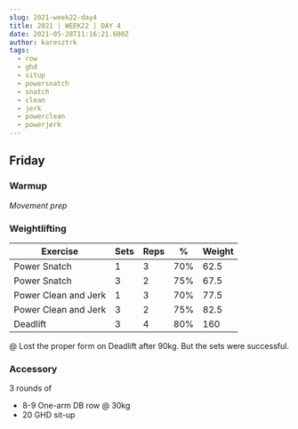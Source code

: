 ```yaml
---
slug: 2021-week22-day4
title: 2021 | WEEK22 | DAY 4
date: 2021-05-28T11:16:21.600Z
author: karesztrk
tags:
  - row
  - ghd
  - situp
  - powersnatch
  - snatch
  - clean
  - jerk
  - powerclean
  - powerjerk
---
```

## Friday

### Warmup

*Movement prep*

### Weightlifting

| Exercise             | Sets | Reps | %   | Weight |
| -------------------- | ---- | ---- | --- | ------ |
| Power Snatch         | 1    | 3    | 70% | 62.5   |
| Power Snatch         | 3    | 2    | 75% | 67.5   |
| Power Clean and Jerk | 1    | 3    | 70% | 77.5   |
| Power Clean and Jerk | 3    | 2    | 75% | 82.5   |
| Deadlift             | 3    | 4    | 80% | 160    |

@ Lost the proper form on Deadlift after 90kg. But the sets were successful. 

### Accessory

3 rounds of

* 8-9 One-arm DB row @ 30kg
* 20 GHD sit-up